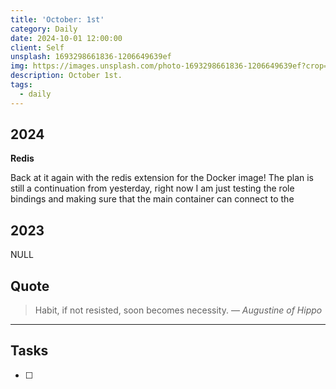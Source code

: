 ```yaml
---
title: 'October: 1st'
category: Daily
date: 2024-10-01 12:00:00
client: Self
unsplash: 1693298661836-1206649639ef
img: https://images.unsplash.com/photo-1693298661836-1206649639ef?crop=entropy&cs=srgb&fm=jpg&ixid=MnwzNjM5Nzd8MHwxfHJhbmRvbXx8fHx8fHx8fDE2ODE3NDg2ODY&ixlib=rb-4.0.3&q=85
description: October 1st. 
tags:
  - daily
---
```



## 2024

**Redis**

Back at it again with the redis extension for the Docker image!
The plan is still a continuation from yesterday, right now I am just testing the role bindings and making sure that the main container can connect to the

## 2023

NULL

## Quote

> Habit, if not resisted, soon becomes necessity.
> — <cite>Augustine of Hippo</cite>

---

## Tasks

- [ ]